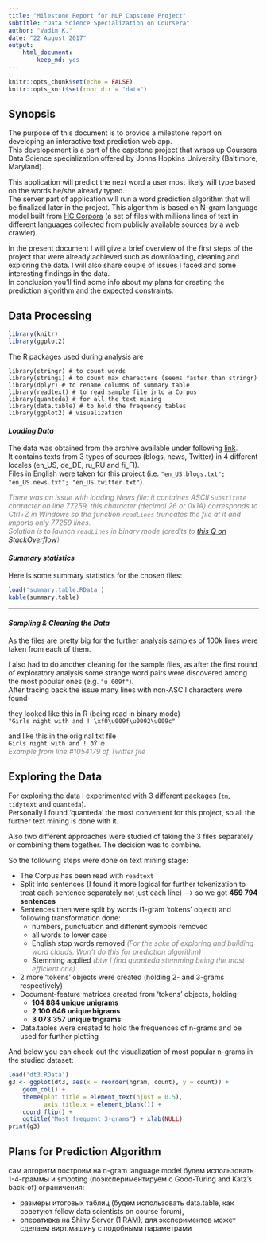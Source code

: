 ```yaml
---
title: "Milestone Report for NLP Capstone Project"
subtitle: "Data Science Specialization on Coursera"
author: "Vadim K."
date: "22 August 2017"
output: 
    html_document:
        keep_md: yes
---
```


```r
knitr::opts_chunk$set(echo = FALSE)
knitr::opts_knit$set(root.dir = "data")

```

## Synopsis

The purpose of this document is to provide a milestone report on developing an 
interactive text prediction web app.  
This developement is a part of the capstone project that 
wraps up Coursera Data Science specialization offered by Johns Hopkins University (Baltimore, Maryland).

This application will predict the next word a user most likely will type 
based on the words he/she already typed.  
The server part of application will run a word prediction algorithm that will be finalized later in the project. 
This algorithm is based on N-gram language model built from [HC Corpora](https://web-beta.archive.org/web/20160930083655/http://www.corpora.heliohost.org/aboutcorpus.html) (a set of files with millions lines of text in different languages collected from publicly available sources by a web crawler).

In the present document I will give a brief overview of the first steps of the project 
that were already achieved such as downloading, cleaning and exploring the data. 
I will also share couple of issues I faced and some interesting findings in the data.  
In conclusion you'll find some info about my plans for creating the prediction algorithm and the expected constraints.


## Data Processing

```r
library(knitr)
library(ggplot2)
```

The R packages used during analysis are


```{}
library(stringr) # to count words
library(stringi) # to count max characters (seems faster than stringr)
library(dplyr) # to rename columns of summary table
library(readtext) # to read sample file into a Corpus
library(quanteda) # for all the text mining
library(data.table) # to hold the frequency tables
library(ggplot2) # visualization
```


#### _Loading Data_

The data was obtained from the archive available under following [link](https://d396qusza40orc.cloudfront.net/dsscapstone/dataset/Coursera-SwiftKey.zip).  
It contains texts from 3 types of sources (blogs, news, Twitter) in 4 different locales (en_US, de_DE, ru_RU and fi_FI).  
Files in English were taken for this project (i.e. `"en_US.blogs.txt"; "en_US.news.txt"; "en_US.twitter.txt"`).  


<span style="color:gray">
_There was an issue with loading News file: it containes ASCII `Substitute` character on line 77259, 
this character (decimal 26 or 0x1A) corresponds to Ctrl+Z in Windows so the function `readLines` truncates the file at it and imports only 77259 lines.  
Solution is to launch `readLines` in binary mode (credits to  [this Q on StackOverflow](https://stackoverflow.com/questions/15874619/reading-in-a-text-file-with-a-sub-1a-control-z-character-in-r-on-windows))_
</span>



#### _Summary statistics_
Here is some summary statistics for the chosen files:

```r
load('summary.table.RData')
kable(summary.table)
```


****************


#### _Sampling & Cleaning the Data_

As the files are pretty big for the further analysis samples of 100k lines 
were taken from each of them.

I also had to do another cleaning for the sample files, as after the first round of 
exploratory analysis some strange word pairs were discovered among the most popular ones 
(e.g. `"u 009f"`).  
After tracing back the issue many lines with non-ASCII characters were found  

they looked like this in R (being read in binary mode)  
`"Girls night with and ! \xf0\u009f\u0092\u009c"`  

and like this in the original txt file  
`Girls night with and ! ðŸ’œ`  
<span style="color:gray">_Example from line #1054179 of Twitter file_</span>


## Exploring the Data

For exploring the data I experimented with 3 different packages (`tm`, `tidytext` and `quanteda`).  
Personally I found 'quanteda' the most convenient for this project, so all the further text mining is done with it.  

Also two different approaches were studied of taking the 3 files separately or combining them together. 
The decision was to combine.  

So the following steps were done on text mining stage:  

* The Corpus has been read with `readtext`
* Split into sentences (I found it more logical for further tokenization to treat each sentence separately
not just each line) --> so we got **459 794 sentences**
* Sentences then were split by words (1-gram 'tokens' object) and following transformation done:
    + numbers, punctuation and different symbols removed
    + all words to lower case
    + English stop words removed <span style="color:gray">_(For the sake of exploring and building word clouds. Won't do this for prediction algorithm)_</span>
    + Stemming applied <span style="color:gray">_(btw I find quanteda stemming being the most efficient one)_</span>
* 2 more 'tokens' objects were created (holding 2- and 3-grams respectively)
* Document-feature matrices created from 'tokens' objects, holding
    +   **104 884 unique unigrams**
    + **2 100 646 unique bigrams**
    + **3 073 357 unique trigrams**
* Data.tables were created to hold the frequences of n-grams and be used for further plotting  

And below you can check-out the visualization of most popular n-grams in the studied dataset:

```r
load('dt3.RData')
g3 <- ggplot(dt3, aes(x = reorder(ngram, count), y = count)) +
    geom_col() + 
    theme(plot.title = element_text(hjust = 0.5),
          axis.title.x = element_blank()) +
    coord_flip() +
    ggtitle("Most frequent 3-grams") + xlab(NULL)
print(g3)
```


## Plans for Prediction Algorithm
сам алгоритм построим на n-gram language model
будем использовать 1-4-граммы и smooting (поэкспериментируем с Good-Turing and 
Katz's back-of)
ограничения:  

* размеры итоговых таблиц (будем использовать data.table, как советуют fellow data scientists on course forum), 
* оперативка на Shiny Server (1 RAM), для экспериментов может сделаем вирт.машину с подобными параметрами

